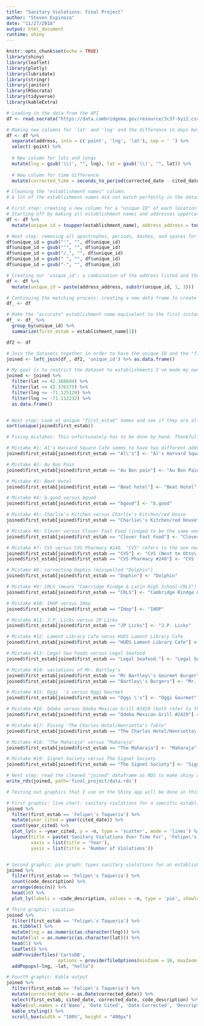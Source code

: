 ```yaml
---
title: "Sanitary Violations: Final Project"
author: "Steven Espinoza"
date: "11/27/2018"
output: html_document
runtime: shiny
---
```


```r
knitr::opts_chunk$set(echo = TRUE)
library(shiny)
library(leaflet)
library(plotly)
library(lubridate)
library(stringr)
library(janitor)
library(RSocrata)
library(tidyverse)
library(kableExtra)
```

```r
# Loading in the data from the API
df <- read.socrata("https://data.cambridgema.gov/resource/3c3f-byi2.csv")

# Making new columns for 'lat' and 'lng' and the difference in days between corrected_date - cited_date
df <- df %>% 
  separate(address, into = c('point', 'lng', 'lat'), sep = ' ') %>% 
  select(-point) %>% 
  
  # New column for lats and longs
  mutate(lng = gsub('\\(', "", lng), lat = gsub('\\)', "", lat)) %>% 
  
  # New column for time difference
  mutate(corrected_time = seconds_to_period(corrected_date - cited_date)$day)
```

```r
# Cleaning the "establishment names" column:
# A lot of the establishment names did not match perfectly in the dataset. For example, a restaurant like "Ihop" was coded as "I hop", "IHOP", and "I-Hop", leading to three distinct ways to describe only one restaurant. I first thought that the best way to fix this would be to create a unique identifier for this by first removing all spaces, dashes, and some other characters for the establishment names, and then combining the first three letters of this new variable with the address (note: addresses weren't as inconsistent as the establishment names). I figured that if the address and the first three letters matched they would be describing the same place.

# First step: creating a new column for a "unique ID" of each location
# Starting off by making all establishment names and addresses uppercase for sake of consistency. 
df <- df %>% 
  mutate(unique_id = toupper(establishment_name), address_address = toupper(address_address))

# Next step: removing all apostrophes, periods, dashes, and spaces for establishment names
df$unique_id = gsub("'", "", df$unique_id)
df$unique_id = gsub("’", "", df$unique_id)
df$unique_id = gsub("/.", "", df$unique_id)
df$unique_id = gsub(" ", "", df$unique_id)
df$unique_id = gsub("-", "", df$unique_id)

# Creating our 'unique_id': a combination of the address listed and the first three letters of the restaurant
df <- df %>% 
  mutate(unique_id = paste(address_address, substr(unique_id, 1, 3)))

# Continuing the matching process: creating a new data frame to create a list of "accurate" establishment names
df_ <- df

# Make the "accurate" establishment name equivalent to the first instance of that name
df_ <- df_ %>% 
  group_by(unique_id) %>% 
  summarize(first_estab = establishment_name[1])

df2 <- df

# Join the datasets together in order to have the unique ID and the "first_estab" column, which creates the "accurate" names column I was hoping for
joined <- left_join(df_, df2, 'unique_id') %>% as.data.frame()

# My goal is to restrict the dataset to establishments I've made my own list for around Harvard Square. This could be done by filtering for latitudes/longitudes within a specific area around Harvard Square. This reduces the number of observations from about 30,000 to about 4,000, making it much easier for me to inspect and clean as I go along.
joined <- joined %>% 
  filter(lat >= 42.368694) %>% 
  filter(lat <= 42.376375) %>% 
  filter(lng <= -71.125129) %>% 
  filter(lng >= -71.112232) %>% 
  as.data.frame()


# Next step: Look at unique "first_estab" names and see if they are all genuinely unique. Ideally there'd be no mistakes.
sort(unique(joined$first_estab))

# Fixing mistakes: This unfortunately has to be done by hand. Thankfully there are only about 250 unique first_estab names on the list, making it easy for me to sort the list alphabetically and find any mismatches.

# Mistake #1: Al's Harvard Square Cafe seems to have two different addresses, even though they have the same lat, lng values. Fixing this.
joined$first_estab[joined$first_estab == "Al\'s"] <- "Al's Harvard Square Cafe"

# Mistake #2: Au Bon Pain
joined$first_estab[joined$first_estab == "Au Bon pain"] <- "Au Bon Pain"

# Mistake #3: Beat Hotel
joined$first_estab[joined$first_estab == "Beat hotel"] <- "Beat Hotel"

# Mistake #4: b.good versus bgood
joined$first_estab[joined$first_estab == "bgood"] <- "b.good"

# Mistake #5: Charlie's Kitchen versus Charlie's Kitchen/red House
joined$first_estab[joined$first_estab == "Charlie\'s Kitchen/red House"] <- "Charlie\'s Kitchen"

# Mistake #6: Clover versus Clover Fast Food (judged to be the same one by the way--on 1326 Massachusetts Ave)
joined$first_estab[joined$first_estab == "Clover Fast Food"] <- "Clover"

# Mistake #7: CVS versus CVS Pharmacy #240. "CVS" refers to the one next to Otto's that's now closed, while "CVS Pharmacy #240" refers to the one right on the square.
joined$first_estab[joined$first_estab == "CVS"] <- "CVS (Next to Otto\'s)"
joined$first_estab[joined$first_estab == "CVS Pharmacy #240"] <- "CVS (Next to T stop)"

# Mistake #8: correcting Dophin (misspelled "Dolphin")
joined$first_estab[joined$first_estab == "Dophin"] <- "Dolphin"

# Mistake #9: CRLS (means "Camrridge Rindge & Latin High School-CRLS")
joined$first_estab[joined$first_estab == "CRLS"] <- "Cambridge Rindge & Latin High School-CRLS"

# Mistake #10: IHOP versus IHop
joined$first_estab[joined$first_estab == "IHop"] <- "IHOP"

# Mistake #11: J.P. Licks versus JP Licks
joined$first_estab[joined$first_estab == "JP Licks"] <- "J.P. Licks"

# Mistake #12: Lamont Library Cafe verus HUDS Lamont Library Cafe
joined$first_estab[joined$first_estab == "HUDS Lamont Library Cafe"] <- "Lamont Library Cafe"

# Mistake #13: Legal Sea Foods versus Legal Seafood.
joined$first_estab[joined$first_estab == "Legal Seafood."] <- "Legal Sea Foods"

# Mistake #14: variations of Mr. Bartley's
joined$first_estab[joined$first_estab == "Mr Bartley\'s Gourmet Burger"] <- "Mr. Bartley\'s Burger Cottage"
joined$first_estab[joined$first_estab == "Bartley\'s Burgers"] <- "Mr. Bartley\'s Burger Cottage"

# Mistake #15: Oggi  's versus Oggi Gourmet
joined$first_estab[joined$first_estab == "Oggi \'s"] <- "Oggi Gourmet"

# Mistake #16: Qdoba versus Qdoba Mexican Grill #2429 (both refer to the same Qdoba on mass ave)
joined$first_estab[joined$first_estab == "Qdoba Mexican Grill #2429"] <- "Qdoba"

# Mistake #17: Fixing 'The Charles Hotel/Henrietta's Table"
joined$first_estab[joined$first_estab == "The Charles Hotel/Henrietta\'s Table"] <- "Henrietta\'s Table"

# Mistake #18: "The Maharaja" versus "Maharaja"
joined$first_estab[joined$first_estab == "The Maharaja"] <- "Maharaja"

# Mistake #19: Signet Society versus The Signet Society
joined$first_estab[joined$first_estab == "The Signet Society"] <- "Signet Society"

# Next step: read the cleaned "joined" dataframe as RDS to make shiny app.
write_rds(joined, path='final_project/data.rds')
```


```r
# Testing out graphics that I use on the Shiny app will be done in this code chunk.

# First graphic: line chart: sanitary violations for a specific establishment over time
joined %>% 
  filter(first_estab == 'Felipe\'s Taqueria') %>% 
  mutate(year_cited = year(cited_date)) %>% 
  count(year_cited) %>% 
  plot_ly(x = ~year_cited, y = ~n, type = 'scatter', mode = 'lines') %>% 
  layout(title = paste('Sanitary Violations Over Time For', 'Felipe\'s Taqueria'),
         xaxis = list(title = 'Year'),
         yaxis = list(title = 'Number of Violations'))


# Second graphic: pie graph: types sanitary violations for an establishment by type
joined %>% 
  filter(first_estab == 'Felipe\'s Taqueria') %>% 
  count(code_description) %>% 
  arrange(desc(n)) %>% 
  head(10) %>% 
  plot_ly(labels = ~code_description, values = ~n, type = 'pie', showlegend = FALSE)

# Third graphic: Location
joined %>% 
  filter(first_estab == 'Felipe\'s Taqueria') %>%
  as.tibble() %>%
  mutate(lng = as.numeric(as.character(lng))) %>% 
  mutate(lat = as.numeric(as.character(lat))) %>% 
  head(1) %>% 
  leaflet() %>% 
  addProviderTiles('CartoDB',
                   options = providerTileOptions(minZoom = 16, maxZoom = 18)) %>% 
  addPopups(~lng, ~lat, "hello")

# Fourth graphic: Kable output
joined %>% 
  filter(first_estab == 'Felipe\'s Taqueria') %>% 
  mutate(corrected_date = as.Date(corrected_date)) %>% 
  select(first_estab, cited_date, corrected_date, code_description) %>% 
  kable(col.names = c('Name', 'Date Cited', 'Date Corrected', 'Description'), escape=F) %>%
  kable_styling() %>%
  scroll_box(width = "100%", height = "400px")

```

